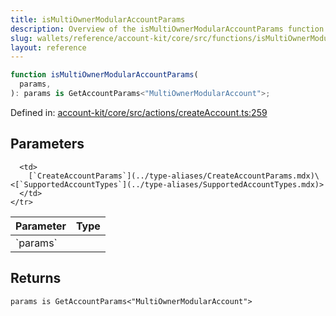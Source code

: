 ```yaml
---
title: isMultiOwnerModularAccountParams
description: Overview of the isMultiOwnerModularAccountParams function
slug: wallets/reference/account-kit/core/src/functions/isMultiOwnerModularAccountParams
layout: reference
---
```


```ts
function isMultiOwnerModularAccountParams(
  params,
): params is GetAccountParams<"MultiOwnerModularAccount">;
```

Defined in: [account-kit/core/src/actions/createAccount.ts:259](https://github.com/alchemyplatform/aa-sdk/blob/e3c1a23e6e03f44bf2db3afddb97a91b175cba58/account-kit/core/src/actions/createAccount.ts#L259)

## Parameters

<table>
  <thead>
    <tr>
      <th align="left">Parameter</th>
      <th align="left">Type</th>
    </tr>
  </thead>

  <tbody>
    <tr>
      <td>
        `params`
      </td>

      <td>
        [`CreateAccountParams`](../type-aliases/CreateAccountParams.mdx)\<[`SupportedAccountTypes`](../type-aliases/SupportedAccountTypes.mdx)>
      </td>
    </tr>

  </tbody>
</table>

## Returns

`params is GetAccountParams<"MultiOwnerModularAccount">`

